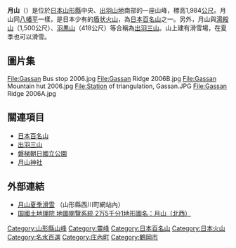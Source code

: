 {{Infobox Mountain
| 名稱 =月山
| 照片 =Gassan Midagahara 2006.jpg
| 照片說明 = 
| 海拔 =1984公尺
| 位置 ={{JPN}}<br/>[[山形縣|山形縣]][[鶴岡市|鶴岡市]]<br/>[[東田川郡|東田川郡]][[庄內町|庄內町]]
| 山脈 =出羽山地
| 相對高度 = 
| 座標 ={{coord|38.32|N|140.01|E}}
| 地形圖 = 
| 類別 =[[盾狀火山|盾狀火山]]
| 年齡 = 
| 最近噴發 =
| 首次登頂 = 
| 最容易的攀登路線 =
| pushpin_map = Japan
| pushpin_map_caption = 月山的位置
| latd=38 |latm=19 |lats=12 |latNS=N
| longd=140 |longm=0 |longs=36 |longEW=E
}}

{{Japanese|japanese=月山|kana=がっさん|romaji=Gassan}}
{{commonscat|Gassan}}

'''月山'''（{{lang|ja|がっさん}}）是位於[[日本|日本]][[山形縣|山形縣]]中央、[[出羽山地|出羽山地]]南部的一座山峰，標高1,984[[公尺|公尺]]。月山同[[八幡平|八幡平]]一樣，是日本少有的[[盾状火山|盾状火山]]，為[[日本百名山|日本百名山]]之一。另外，月山與[[湯殿山|湯殿山]]（1,500公尺）、[[羽黑山_(山形縣)|羽黒山]]（418公尺）等合稱為[[出羽三山|出羽三山]]。山上建有滑雪場，在夏季也可以滑雪。

== 圖片集 ==
<gallery perrow="3">
File:Gassan Bus stop 2006.jpg
File:Gassan Ridge 2006B.jpg
File:Gassan Mountain hut 2006.jpg
File:Station of triangulation, Gassan.JPG
File:Gassan Ridge 2006A.jpg
</gallery>

== 關連項目 ==
* [[日本百名山|日本百名山]]
* [[出羽三山|出羽三山]]
* [[磐梯朝日國立公園|磐梯朝日國立公園]]
* [[月山神社|月山神社]]

== 外部連結 ==
* [http://www.gassan-info.com/ 月山夏季滑雪] {{Wayback|url=http://www.gassan-info.com/ |date=20210123162928 }}（山形縣西川町網站內）
* [http://watchizu.gsi.go.jp/watchizu.aspx?id=57406050&slidex=650&slidey=1380 国國土地理院 地圖閱覽系統 2万5千分1地形圖名：月山（北西）] {{Wayback|url=http://watchizu.gsi.go.jp/watchizu.aspx?id=57406050&slidex=650&slidey=1380 |date=20090927235144 }}

{{日本百名山}}

{{Authority control}}
[[Category:山形縣山峰|Category:山形縣山峰]]
[[Category:靈峰|Category:靈峰]]
[[Category:日本百名山|Category:日本百名山]]
[[Category:日本火山|Category:日本火山]]
[[Category:名水百選|Category:名水百選]]
[[Category:庄內町|Category:庄內町]]
[[Category:鶴岡市|Category:鶴岡市]]